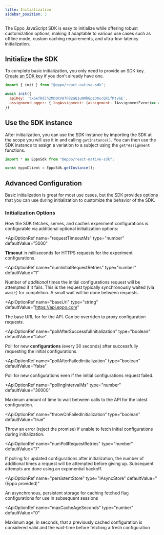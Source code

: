 ```yaml
---
title: Initialization
sidebar_position: 3
---
```



The Eppo JavaScript SDK is easy to initialize while offering robust customization options, making it adaptable to various use cases such as offline mode, custom caching requirements, and ultra-low-latency initialization.

## Initialize the SDK

To complete basic initialization, you only need to provide an SDK key. [Create an SDK key](/sdks/sdk-keys) if you don't already have one. 

```javascript
import { init } from "@eppo/react-native-sdk";

await init({
  apiKey: 'tx6eTRdJh2MD0KV87FB2aQ1uNMhGpzJmucQRifMtvGE',
  assignmentLogger: { logAssignment: (assignment: IAssignmentEvent)=> console.log('TODO: send to warehouse', assignment) }
})
``` 

## Use the SDK instance
After initialization, you can use the SDK instance by importing the SDK at the scope you will use it in and calling `getInstance()`. You can then use the SDK instance to assign a variation to a subject using the `get*Assignment` functions.

```javascript
import * as EppoSdk from "@eppo/react-native-sdk";

const eppoClient = EppoSdk.getInstance();
```


## Advanced Configuration
Basic initialization is great for most use cases, but the SDK provides options that you can use during initialization to customize the behavior of the SDK.

### Initialization Options

How the SDK fetches, serves, and caches experiment configurations is configurable via additional optional initialization options:

<ApiOptionRef 
  name="requestTimeoutMs"
  type="number"
  defaultValue="5000"
>

**Timeout** in milliseconds for HTTPS requests for the experiment configurations.
</ApiOptionRef>

<ApiOptionRef 
  name="numInitialRequestRetries"
  type="number"
  defaultValue="1"
>

Number of *additional* times the initial configurations request will be attempted if it fails. 
This is the request typically synchronously waited (via `await`) for completion. 
A small wait will be done between requests.
</ApiOptionRef>

<ApiOptionRef 
  name="baseUrl"
  type="string"
  defaultValue="https://api.eppo.com"
>

The base URL for for the API. Can be overriden to proxy configuration requests.
</ApiOptionRef>


<ApiOptionRef 
  name="pollAfterSuccessfulInitialization"
  type="boolean"
  defaultValue="false"
>

Poll for new **configurations** (every 30 seconds) after successfully requesting the initial configurations.
</ApiOptionRef>

<ApiOptionRef 
  name="pollAfterFailedInitialization"
  type="boolean"
  defaultValue="false"
>

Poll for new configurations even if the initial configurations request failed.
</ApiOptionRef>

<ApiOptionRef
  name="pollingIntervalMs"
  type="number"
  defaultValue="30000"
>

Maximum amount of time to wait between calls to the API for the latest configuration.
</ApiOptionRef>

<ApiOptionRef 
  name="throwOnFailedInitialization"
  type="boolean"
  defaultValue="true"
>

Throw an error (reject the promise) if unable to fetch initial configurations during initialization.
</ApiOptionRef>

<ApiOptionRef 
  name="numPollRequestRetries"
  type="number"
  defaultValue="7"
>

If polling for updated configurations after initialization, the number of additional times a request will be attempted before giving up. Subsequent attempts are done using an exponential backoff.
</ApiOptionRef>

<ApiOptionRef 
  name="persistentStore"
  type="IAsyncStore"
  defaultValue="(Eppo provided)"
>

An asynchronous, persistent storage for caching fetched flag configurations for use in subsequent sessions
</ApiOptionRef>

<ApiOptionRef 
  name="maxCacheAgeSeconds"
  type="number"
  defaultValue="0"
>

Maximum age, in seconds, that a previously cached configuration is considered valid and the wait-time before fetching a fresh configuration
</ApiOptionRef>
